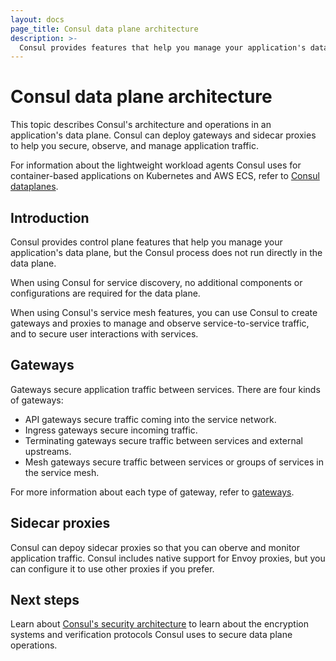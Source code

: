 ```yaml
---
layout: docs
page_title: Consul data plane architecture
description: >-
  Consul provides features that help you manage your application's data plane. Learn about Consul's data plane, including its architectural components.
---
```


# Consul data plane architecture

This topic describes Consul's architecture and operations in an application's data plane. Consul can deploy gateways and sidecar proxies to help you secure, observe, and manage application traffic.

For information about the lightweight workload agents Consul uses for container-based applications on Kubernetes and AWS ECS, refer to [Consul dataplanes](/consul/docs/architecture/control-plane/dataplane).

## Introduction

Consul provides control plane features that help you manage your application's data plane, but the Consul process does not run directly in the data plane.

When using Consul for service discovery, no additional components or configurations are required for the data plane.

When using Consul's service mesh features, you can use Consul to create gateways and proxies to manage and observe service-to-service traffic, and to secure user interactions with services.

## Gateways

Gateways secure application traffic between services. There are four kinds of gateways:

- API gateways secure traffic coming into the service network.
- Ingress gateways secure incoming traffic.
- Terminating gateways secure traffic between services and external upstreams.
- Mesh gateways secure traffic between services or groups of services in the service mesh.

For more information about each type of gateway, refer to [gateways](/consul/docs/architecture/data-plane/gateway).

## Sidecar proxies

Consul can depoy sidecar proxies so that you can oberve and monitor application traffic. Consul includes native support for Envoy proxies, but you can configure it to use other proxies if you prefer.

## Next steps

Learn about [Consul's security architecture](/consul/docs/architecture/security) to learn about the encryption systems and verification protocols Consul uses to secure data plane operations.